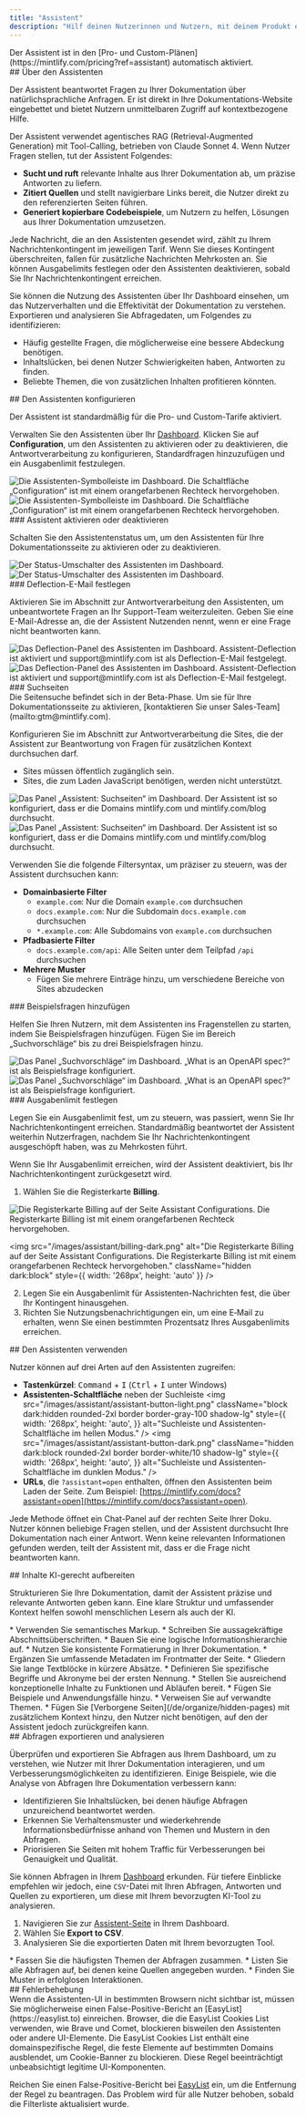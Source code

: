 ```yaml
---
title: "Assistent"
description: "Hilf deinen Nutzerinnen und Nutzern, mit deinem Produkt erfolgreich zu sein und schneller Antworten zu finden"
---
```


<Info>
  Der Assistent ist in den [Pro- und Custom-Plänen](https://mintlify.com/pricing?ref=assistant) automatisch aktiviert.
</Info>

<div id="about-the-assistant">
  ## Über den Assistenten
</div>

Der Assistent beantwortet Fragen zu Ihrer Dokumentation über natürlichsprachliche Anfragen. Er ist direkt in Ihre Dokumentations-Website eingebettet und bietet Nutzern unmittelbaren Zugriff auf kontextbezogene Hilfe.

Der Assistent verwendet agentisches RAG (Retrieval-Augmented Generation) mit Tool-Calling, betrieben von Claude Sonnet 4. Wenn Nutzer Fragen stellen, tut der Assistent Folgendes:

* **Sucht und ruft** relevante Inhalte aus Ihrer Dokumentation ab, um präzise Antworten zu liefern.
* **Zitiert Quellen** und stellt navigierbare Links bereit, die Nutzer direkt zu den referenzierten Seiten führen.
* **Generiert kopierbare Codebeispiele**, um Nutzern zu helfen, Lösungen aus Ihrer Dokumentation umzusetzen.

Jede Nachricht, die an den Assistenten gesendet wird, zählt zu Ihrem Nachrichtenkontingent im jeweiligen Tarif. Wenn Sie dieses Kontingent überschreiten, fallen für zusätzliche Nachrichten Mehrkosten an. Sie können Ausgabelimits festlegen oder den Assistenten deaktivieren, sobald Sie Ihr Nachrichtenkontingent erreichen.

Sie können die Nutzung des Assistenten über Ihr Dashboard einsehen, um das Nutzerverhalten und die Effektivität der Dokumentation zu verstehen. Exportieren und analysieren Sie Abfragedaten, um Folgendes zu identifizieren:

* Häufig gestellte Fragen, die möglicherweise eine bessere Abdeckung benötigen.
* Inhaltslücken, bei denen Nutzer Schwierigkeiten haben, Antworten zu finden.
* Beliebte Themen, die von zusätzlichen Inhalten profitieren könnten.

<div id="configuring-the-assistant">
  ## Den Assistenten konfigurieren
</div>

Der Assistent ist standardmäßig für die Pro- und Custom-Tarife aktiviert.

Verwalten Sie den Assistenten über Ihr [Dashboard](https://dashboard.mintlify.com/products/assistant/settings). Klicken Sie auf **Configuration**, um den Assistenten zu aktivieren oder zu deaktivieren, die Antwortverarbeitung zu konfigurieren, Standardfragen hinzuzufügen und ein Ausgabenlimit festzulegen.

<Frame>
  <img src="/images/assistant/configuration-light.png" alt="Die Assistenten-Symbolleiste im Dashboard. Die Schaltfläche „Configuration“ ist mit einem orangefarbenen Rechteck hervorgehoben." className="block dark:hidden" />

  <img src="/images/assistant/configuration-dark.png" alt="Die Assistenten-Symbolleiste im Dashboard. Die Schaltfläche „Configuration“ ist mit einem orangefarbenen Rechteck hervorgehoben." className="hidden dark:block" />
</Frame>

<div id="enable-or-disable-the-assistant">
  ### Assistent aktivieren oder deaktivieren
</div>

Schalten Sie den Assistentenstatus um, um den Assistenten für Ihre Dokumentationsseite zu aktivieren oder zu deaktivieren.

<Frame>
  <img src="/images/assistant/status-light.png" alt="Der Status-Umschalter des Assistenten im Dashboard." className="block dark:hidden" />

  <img src="/images/assistant/status-dark.png" alt="Der Status-Umschalter des Assistenten im Dashboard." className="hidden dark:block" />
</Frame>

<div id="set-deflection-email">
  ### Deflection-E-Mail festlegen
</div>

Aktivieren Sie im Abschnitt zur Antwortverarbeitung den Assistenten, um unbeantwortete Fragen an Ihr Support-Team weiterzuleiten. Geben Sie eine E-Mail-Adresse an, die der Assistent Nutzenden nennt, wenn er eine Frage nicht beantworten kann.

<Frame>
  <img src="/images/assistant/deflection-light.png" alt="Das Deflection-Panel des Assistenten im Dashboard. Assistent-Deflection ist aktiviert und support@mintlify.com ist als Deflection-E-Mail festgelegt." className="block dark:hidden" />

  <img src="/images/assistant/deflection-dark.png" alt="Das Deflection-Panel des Assistenten im Dashboard. Assistent-Deflection ist aktiviert und support@mintlify.com ist als Deflection-E-Mail festgelegt." className="hidden dark:block" />
</Frame>

<div id="search-sites">
  ### Suchseiten
</div>

<Note>
  Die Seitensuche befindet sich in der Beta-Phase. Um sie für Ihre Dokumentationsseite zu aktivieren, [kontaktieren Sie unser Sales-Team](mailto:gtm@mintlify.com).
</Note>

Konfigurieren Sie im Abschnitt zur Antwortverarbeitung die Sites, die der Assistent zur Beantwortung von Fragen für zusätzlichen Kontext durchsuchen darf.

* Sites müssen öffentlich zugänglich sein.
* Sites, die zum Laden JavaScript benötigen, werden nicht unterstützt.

<Frame>
  <img src="/images/assistant/search-sites-light.png" alt="Das Panel „Assistent: Suchseiten“ im Dashboard. Der Assistent ist so konfiguriert, dass er die Domains mintlify.com und mintlify.com/blog durchsucht." className="block dark:hidden" />

  <img src="/images/assistant/search-sites-dark.png" alt="Das Panel „Assistent: Suchseiten“ im Dashboard. Der Assistent ist so konfiguriert, dass er die Domains mintlify.com und mintlify.com/blog durchsucht." className="hidden dark:block" />
</Frame>

Verwenden Sie die folgende Filtersyntax, um präziser zu steuern, was der Assistent durchsuchen kann:

* **Domainbasierte Filter**
  * `example.com`: Nur die Domain `example.com` durchsuchen
  * `docs.example.com`: Nur die Subdomain `docs.example.com` durchsuchen
  * `*.example.com`: Alle Subdomains von `example.com` durchsuchen
* **Pfadbasierte Filter**
  * `docs.example.com/api`: Alle Seiten unter dem Teilpfad `/api` durchsuchen
* **Mehrere Muster**
  * Fügen Sie mehrere Einträge hinzu, um verschiedene Bereiche von Sites abzudecken

<div id="add-sample-questions">
  ### Beispielsfragen hinzufügen
</div>

Helfen Sie Ihren Nutzern, mit dem Assistenten ins Fragenstellen zu starten, indem Sie Beispielsfragen hinzufügen. Fügen Sie im Bereich „Suchvorschläge“ bis zu drei Beispielsfragen hinzu.

<Frame>
  <img src="/images/assistant/search-suggestions-light.png" alt="Das Panel „Suchvorschläge“ im Dashboard. „What is an OpenAPI spec?“ ist als Beispielsfrage konfiguriert." className="block dark:hidden" />

  <img src="/images/assistant/search-suggestions-dark.png" alt="Das Panel „Suchvorschläge“ im Dashboard. „What is an OpenAPI spec?“ ist als Beispielsfrage konfiguriert." className="hidden dark:block" />
</Frame>

<div id="set-a-spend-limit">
  ### Ausgabenlimit festlegen
</div>

Legen Sie ein Ausgabenlimit fest, um zu steuern, was passiert, wenn Sie Ihr Nachrichtenkontingent erreichen. Standardmäßig beantwortet der Assistent weiterhin Nutzerfragen, nachdem Sie Ihr Nachrichtenkontingent ausgeschöpft haben, was zu Mehrkosten führt.

Wenn Sie Ihr Ausgabenlimit erreichen, wird der Assistent deaktiviert, bis Ihr Nachrichtenkontingent zurückgesetzt wird.

1. Wählen Sie die Registerkarte **Billing**.

<Frame>
  <img src="/images/assistant/billing-light.png" alt="Die Registerkarte Billing auf der Seite Assistant Configurations. Die Registerkarte Billing ist mit einem orangefarbenen Rechteck hervorgehoben." className="block dark:hidden" style={{ width: '268px', height: 'auto' }} />

  <img src="/images/assistant/billing-dark.png" alt="Die Registerkarte Billing auf der Seite Assistant Configurations. Die Registerkarte Billing ist mit einem orangefarbenen Rechteck hervorgehoben." className="hidden dark:block" style={{ width: '268px', height: 'auto' }} />
</Frame>

2. Legen Sie ein Ausgabenlimit für Assistenten-Nachrichten fest, die über Ihr Kontingent hinausgehen.
3. Richten Sie Nutzungsbenachrichtigungen ein, um eine E‑Mail zu erhalten, wenn Sie einen bestimmten Prozentsatz Ihres Ausgabenlimits erreichen.

<div id="using-the-assistant">
  ## Den Assistenten verwenden
</div>

Nutzer können auf drei Arten auf den Assistenten zugreifen:

* **Tastenkürzel**: <kbd>Command</kbd> + <kbd>I</kbd> (<kbd>Ctrl</kbd> + <kbd>I</kbd> unter Windows)
* **Assistenten-Schaltfläche** neben der Suchleiste
  <img
    src="/images/assistant/assistant-button-light.png"
    className="block dark:hidden rounded-2xl border border-gray-100 shadow-lg"
    style={{
    width: '268px',
    height: 'auto',
  }}
    alt="Suchleiste und Assistenten-Schaltfläche im hellen Modus."
  />
  <img
    src="/images/assistant/assistant-button-dark.png"
    className="hidden dark:block rounded-2xl border border-white/10 shadow-lg"
    style={{
    width: '268px',
    height: 'auto',
  }}
    alt="Suchleiste und Assistenten-Schaltfläche im dunklen Modus."
  />
* **URLs**, die `?assistant=open` enthalten, öffnen den Assistenten beim Laden der Seite. Zum Beispiel: [https://mintlify.com/docs?assistant=open](https://mintlify.com/docs?assistant=open).

Jede Methode öffnet ein Chat-Panel auf der rechten Seite Ihrer Doku. Nutzer können beliebige Fragen stellen, und der Assistent durchsucht Ihre Dokumentation nach einer Antwort. Wenn keine relevanten Informationen gefunden werden, teilt der Assistent mit, dass er die Frage nicht beantworten kann.

<div id="making-content-ai-ingestible">
  ## Inhalte KI-gerecht aufbereiten
</div>

Strukturieren Sie Ihre Dokumentation, damit der Assistent präzise und relevante Antworten geben kann. Eine klare Struktur und umfassender Kontext helfen sowohl menschlichen Lesern als auch der KI.

<Card title="Struktur und Organisation">
  * Verwenden Sie semantisches Markup.
  * Schreiben Sie aussagekräftige Abschnittsüberschriften.
  * Bauen Sie eine logische Informationshierarchie auf.
  * Nutzen Sie konsistente Formatierung in Ihrer Dokumentation.
  * Ergänzen Sie umfassende Metadaten im Frontmatter der Seite.
  * Gliedern Sie lange Textblöcke in kürzere Absätze.
</Card>

<Card title="Kontext">
  * Definieren Sie spezifische Begriffe und Akronyme bei der ersten Nennung.
  * Stellen Sie ausreichend konzeptionelle Inhalte zu Funktionen und Abläufen bereit.
  * Fügen Sie Beispiele und Anwendungsfälle hinzu.
  * Verweisen Sie auf verwandte Themen.
  * Fügen Sie [Verborgene Seiten](/de/organize/hidden-pages) mit zusätzlichem Kontext hinzu, den Nutzer nicht benötigen, auf den der Assistent jedoch zurückgreifen kann.
</Card>

<div id="exporting-and-analyzing-queries">
  ## Abfragen exportieren und analysieren
</div>

Überprüfen und exportieren Sie Abfragen aus Ihrem Dashboard, um zu verstehen, wie Nutzer mit Ihrer Dokumentation interagieren, und um Verbesserungsmöglichkeiten zu identifizieren. Einige Beispiele, wie die Analyse von Abfragen Ihre Dokumentation verbessern kann:

* Identifizieren Sie Inhaltslücken, bei denen häufige Abfragen unzureichend beantwortet werden.
* Erkennen Sie Verhaltensmuster und wiederkehrende Informationsbedürfnisse anhand von Themen und Mustern in den Abfragen.
* Priorisieren Sie Seiten mit hohem Traffic für Verbesserungen bei Genauigkeit und Qualität.

Sie können Abfragen in Ihrem [Dashboard](https://dashboard.mintlify.com/products/assistant) erkunden. Für tiefere Einblicke empfehlen wir jedoch, eine `CSV`-Datei mit Ihren Abfragen, Antworten und Quellen zu exportieren, um diese mit Ihrem bevorzugten KI-Tool zu analysieren.

1. Navigieren Sie zur [Assistent-Seite](https://dashboard.mintlify.com/products/assistant) in Ihrem Dashboard.
2. Wählen Sie **Export to CSV**.
3. Analysieren Sie die exportierten Daten mit Ihrem bevorzugten Tool.

<Card title="Beispiel-Analyse-Prompts">
  * Fassen Sie die häufigsten Themen der Abfragen zusammen.
  * Listen Sie alle Abfragen auf, bei denen keine Quellen angegeben wurden.
  * Finden Sie Muster in erfolglosen Interaktionen.
</Card>

<div id="troubleshooting">
  ## Fehlerbehebung
</div>

<Accordion title="Assistent-Chatleiste nicht sichtbar">
  Wenn die Assistenten-UI in bestimmten Browsern nicht sichtbar ist, müssen Sie möglicherweise einen False-Positive-Bericht an [EasyList](https://easylist.to) einreichen. Browser, die die EasyList Cookies List verwenden, wie Brave und Comet, blockieren bisweilen den Assistenten oder andere UI-Elemente. Die EasyList Cookies List enthält eine domainspezifische Regel, die feste Elemente auf bestimmten Domains ausblendet, um Cookie-Banner zu blockieren. Diese Regel beeinträchtigt unbeabsichtigt legitime UI-Komponenten.

  Reichen Sie einen False-Positive-Bericht bei [EasyList](https://github.com/easylist/easylist) ein, um die Entfernung der Regel zu beantragen. Das Problem wird für alle Nutzer behoben, sobald die Filterliste aktualisiert wurde.
</Accordion>